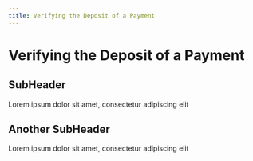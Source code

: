 ```yaml
---
title: Verifying the Deposit of a Payment
---
```

# Verifying the Deposit of a Payment

## SubHeader
Lorem ipsum dolor sit amet, consectetur adipiscing elit

## Another SubHeader
Lorem ipsum dolor sit amet, consectetur adipiscing elit